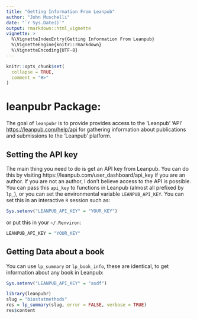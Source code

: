 ```yaml
---
title: "Getting Information From Leanpub"
author: "John Muschelli"
date: "`r Sys.Date()`"
output: rmarkdown::html_vignette
vignette: >
  %\VignetteIndexEntry{Getting Information From Leanpub}
  %\VignetteEngine{knitr::rmarkdown}
  %\VignetteEncoding{UTF-8}
---
```


```r
knitr::opts_chunk$set(
  collapse = TRUE,
  comment = "#>"
)
```


# leanpubr Package: 
The goal of `leanpubr` is to provide provides access to the 'Leanpub' 'API' <https://leanpub.com/help/api> for gathering information about publications and submissions to the 'Leanpub' platform.

## Setting the API key
The main thing you need to do is get an API key from Leanpub.  You can do this by visiting https://leanpub.com/user_dashboard/api_key if you are an author.  If you are not an author, I don't believe access to the API is possible.  You can pass this `api_key` to functions in Leanpub (almost all prefixed by `lp_`), or you can set the environmental variable `LEANPUB_API_KEY`.  You can set this in an interactive `R` session such as:

```r
Sys.setenv("LEANPUB_API_KEY" = "YOUR_KEY")
```

or put this in your `~/.Renviron`:

```r
LEANPUB_API_KEY = "YOUR_KEY"
```

## Getting Data about a book

You can use `lp_summary` or `lp_book_info`, these are identical, to get information about any book in Leanpub:

```r
Sys.setenv("LEANPUB_API_KEY" = "asdf")
```

```r
library(leanpubr)
slug = "biostatmethods"
res = lp_summary(slug, error = FALSE, verbose = TRUE)
res$content
```
